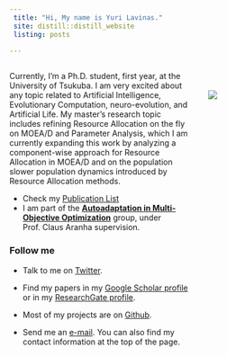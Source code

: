 ```yaml
---
 title: "Hi, My name is Yuri Lavinas."
 site: distill::distill_website
 listing: posts
 
---
```


<div style="width: 65%; float: left;">

Currently, I'm a Ph.D. student, first year, at the University of Tsukuba. I am very excited about any topic related to Artificial Intelligence, Evolutionary Computation, neuro-evolution, and Artificial Life. My master's research topic includes refining Resource Allocation on the fly on MOEA/D and Parameter Analysis, which I am currently expanding this work by analyzing a component-wise approach for Resource Allocation in MOEA/D and on the population slower population dynamics introduced by Resource Allocation methods.


- Check my [Publication List](https://yurilavinas.github.io/publications.html)
- I am part of the [**Autoadaptation in Multi-Objective Optimization**](http://conclave.cs.tsukuba.ac.jp/research/autoadapt/) group, under Prof. Claus Aranha supervision.

### Follow me

- Talk to me on [Twitter](https://twitter.com/yurilavinas).

- Find my papers in my [Google Scholar profile](https://scholar.google.com/citations?user=-hdeQYcAAAAJ&hl=en&oi=ao) or in my [ResearchGate profile](https://www.researchgate.net/profile/Yuri_Lavinas).

- Most of my projects are on [Github](https://github.com/yurilavinas).

- Send me an [e-mail](mailto:lavinas.yuri.xp@alumni.tsukuba.ac.jp). You can also find my contact information at the top of the page.

<!-- ## Summary of Research Projects -->

<!-- Here I give a summary of my research projects. For more information check my [Research Projects page](https://yurilavinas.github.io/reseach_projects.html) or send me an [e-mail](mailto:lavinas.yuri.xp@alumni.tsukuba.ac.jp). -->

<!-- ### MOEA/D and Partial Update of the Population -->

<!-- The Multi-Objective Evolutionary Algorithm Based on Decomposition (MOEA/D) generally is considered a practical algorithm for solving MOPs. The key idea of the MOEA/D is to decompose the multiple objectives into a large number of single-objective subproblems and then to solve these subproblems in by a population-based evolutionary approach. It has since become clear that focusing computational effort on specific subsets of these subproblems can substantially improve the performance of MOEA/D, for which Resource Allocation techniques are used for consistently improve the performance of MOEA/D.  -->

<!-- 1. What is the optimal number of subproblems to receive resources and update? More importantly, how updating just a part of the population can improve the convergence speed of MOEA/D? -->
<!-- 1. What should be the criteria for allocating more computational effort on one problem or another? One based on convergence? Or diversity? Robustness?  -->
<!-- 2. What are the components of MOEA/D that show better synergy with the Resource Allocation techniques? Are they the decomposition techniques, the number of sub-problems the metric for choosing which sub-problems to update? What else? -->

<!-- #### Multi-Objective Real-world Problems with constraints -->

<!-- Finding good solutions for Multi-objective Problems (MOPs) is considered a hard problem, especially when considering MOPs with constraints. Thus, most of the works in the context of MOPs do not explore in-depth how different constraints affect the performance of MOP solvers. We focus on exploring the effects of different Constraint Handling Techniques (CHTs) on MOEA/D. Moreover, we introduce a simple and effective CHT focusing on the exploration of the decision space, the Three Stage Penalty. To further enhance the performance of MOEA/D, we propose an efficient CHT that works well with problems that require an exploration of the unfeasible search space. -->

<!-- Currently, we are expanding this work to finding ways to improve the performance of MOEA/D on simulated real-world problems using MOEA/D variants that use resource allocation since they show promising results in MOP without constraints. -->

<!-- ### Human-Computer Collaboration for the Generation of Soccer Strategies using Multi-Agent Simulations -->

<!-- How close is football (soccer) video games similar to real-life football matches? What real games can learn from video games? What video games can learn from real games? Which aspects do they share, and which they do not? Our group is focusing on answering these questions by comparing video games matches with data from real matches in Brazil. -->

<!-- Ongoing work refers to deepening our understanding regarding the different simulation variations, aiming to address the following research questions: -->

<!-- 1. How to "calibrate" simulated matches to properly handle sampling issues and interruptions? -->
<!-- 2. How do different simulations differ from each other? -->
<!-- 3. Which kinds of simulated games are more similar to professional games? -->
<!-- 4. Which types of simulated games better encode intrinsic tactical relationships (coordination) between teams? -->

</div>



<div style="width: 30%; float: right;">

<br/>
<br/>
![](imgs/myself3.png)

</div>